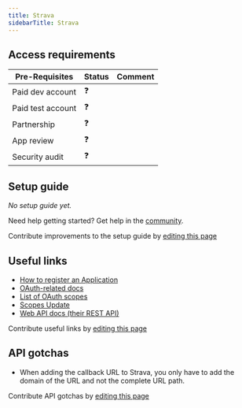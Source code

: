 ```yaml
---
title: Strava
sidebarTitle: Strava
---
```




<StatusWidget service="strava" />

<Overview />
<PreBuiltTooling />
<PreBuiltUseCases />

## Access requirements
| Pre-Requisites | Status | Comment|
| - | - | - |
| Paid dev account | ❓ |  |
| Paid test account | ❓ |  |
| Partnership | ❓ | |
| App review | ❓ |  |
| Security audit | ❓ | |


## Setup guide

_No setup guide yet._

<Tip>Need help getting started? Get help in the [community](https://nango.dev/slack).</Tip>

<Note>Contribute improvements to the setup guide by [editing this page](https://github.com/nangohq/nango/tree/master/docs-v2/integrations/all/strava.mdx)</Note>


## Useful links

-   [How to register an Application](https://developers.strava.com/docs/getting-started/#account)
-   [OAuth-related docs](https://developers.strava.com/docs/authentication)
-   [List of OAuth scopes](https://developers.strava.com/docs/authentication/#details-about-requesting-access)
-   [Scopes Update](https://developers.strava.com/docs/oauth-updates/)
-   [Web API docs (their REST API)](https://developers.strava.com/playground)

<Note>Contribute useful links by [editing this page](https://github.com/nangohq/nango/tree/master/docs-v2/integrations/all/strava.mdx)</Note>

## API gotchas

-   When adding the callback URL to Strava, you only have to add the domain of the URL and not the complete URL path.

<Note>Contribute API gotchas by [editing this page](https://github.com/nangohq/nango/tree/master/docs-v2/integrations/all/strava.mdx)</Note>
